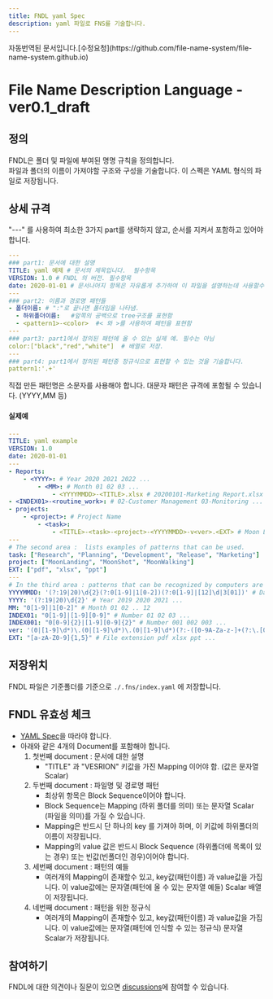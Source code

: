 ```yaml
---
title: FNDL yaml Spec
description: yaml 파일로 FNS를 기술합니다.
---
```


<Aside>자동번역된 문서입니다.[수정요청](https://github.com/file-name-system/file-name-system.github.io)</Aside>

# File Name Description Language - ver0.1_draft

## 정의
FNDL은 폴더 및 파일에 부여된 명명 규칙을 정의합니다.  
파일과 폴더의 이름이 가져야할 구조와 구성을 기술합니다. 
이 스펙은 YAML 형식의 파일로 저장됩니다. 

## 상세 규격

"---" 를 사용하여 최소한 3가지 part를 생략하지 않고, 순서를 지켜서 포함하고 있어야합니다.

```yaml
---
### part1: 문서에 대한 설명
TITLE: yaml 예제 # 문서의 제목입니다.  필수항목 
VERSION: 1.0 # FNDL 의 버전. 필수항목  
date: 2020-01-01 # 문서나머지 항목은 자유롭게 추가하여 이 파일을 설명하는데 사용할수 있습니다. 키 이름은 소문자를 사용해야 합니다.   
---
### part2: 이름과 경로명 패턴들 
- 폴더이름: # ":"로 끝나면 폴더임을 나타냄.  
  - 하위폴더이름:   #앞쪽의 공백으로 tree구조를 표현함 
  - <pattern1>-<color>  #< 와 >를 사용하여 패턴을 표현함 
--- 
### part3: part1에서 정의된 패턴에 올 수 있는 실제 예. 필수는 아님
color:["black","red","white"]  # 배열로 저장. 
--- 
### part4: part1에서 정의된 패턴중 정규식으로 표현할 수 있는 것을 기술합니다.   
pattern1:'.+'  
```
직접 만든 패턴명은 소문자를 사용해야 합니다. 대문자 패턴은 규격에 포함될 수 있습니다. (YYYY,MM 등)  

#### 실제예 
```yaml
---
TITLE: yaml example 
VERSION: 1.0 
date: 2020-01-01 
---
- Reports:
    - <YYYY>: # Year 2020 2021 2022 ...
        - <MM>: # Month 01 02 03 ...
            - <YYYYMMDD>-<TITLE>.xlsx # 20200101-Marketing Report.xlsx
- <INDEX01>-<routine_work>: # 02-Customer Management 03-Monitoring ...
- projects:
    - <project>: # Project Name
        - <task>:
            - <TITLE>-<task>-<project>-<YYYYMMDD>-v<ver>.<EXT> # Moon Landing Project Proposal-Planning-Moon Landing-20200101-v1.0.ppt
---
# The second area :  lists examples of patterns that can be used.
task: ["Research", "Planning", "Development", "Release", "Marketing"]
project: ["MoonLanding", "MoonShot", "MoonWalking"]
EXT: ["pdf", "xlsx", "ppt"]
---
# In the third area : patterns that can be recognized by computers are described using regular expressions.
YYYYMMDD: '(?:19|20)\d{2}(?:0[1-9]|1[0-2])(?:0[1-9]|[12]\d|3[01])' # Date (Year-Month-Day)
YYYY: '(?:19|20)\d{2}' # Year 2019 2020 2021 ...
MM: "0[1-9]|1[0-2]" # Month 01 02 .. 12
INDEX01: "0[1-9]|[1-9][0-9]" # Number 01 02 03 ...
INDEX001: "0[0-9]{2}|[1-9][0-9]{2}" # Number 001 002 003 ...
ver: '(0|[1-9]\d*)\.(0|[1-9]\d*)\.(0|[1-9]\d*)(?:-([0-9A-Za-z-]+(?:\.[0-9A-Za-z-]+)*))?(?:\+([0-9A-Za-z-]+(?:\.[0-9A-Za-z-]+)*))?' # Version 1.0.0 Reference: https://github.com/nils-tekampe/semverdoc/blob/master/semverdoc.md
EXT: "[a-zA-Z0-9]{1,5}" # File extension pdf xlsx ppt ...
```

## 저장위치 
FNDL 파일은 기준폴더를 기준으로 `./.fns/index.yaml` 에 저장합니다. 


## FNDL 유효성 체크
- [YAML Spec](https://yaml.org/spec/)을 따라야 합니다.  
- 아래와 같은 4개의 Document를 포함해야 합니다.
    1. 첫번째 document : 문서에 대한 설명
        - "TITLE" 과 "VESRION" 키값을 가진  Mapping 이어야 함. (값은  문자열 Scalar)   
    2. 두번째 document : 파일명 및 경로명 패턴 
        - 최상위 항목은 Block Sequence이어야 합니다.   
        - Block Sequence는 Mapping (하위 폴더를 의미) 또는 문자열 Scalar (파일을 의미)를 가질 수 있습니다.
        - Mapping은 반드시 단 하나의 key 를 가져야 하며, 이 키값에 하위폴더의 이름이 저장됩니다.
        - Mapping의 value 값은 반드시 Block Sequence (하위폴더에 목록이 있는 경우) 또는 빈값(빈폴더인 경우)이어야 합니다.
    3. 세번째 document : 패턴의 예들 
        - 여러개의 Mapping이 존재할수 있고, key값(패턴이름) 과 value값을 가집니다. 이 value값에는 문자열(패턴에 올 수 있는 문자열 예들) Scalar 배열이 저장됩니다.
    4. 네번째 document : 패턴을 위한 정규식 
        - 여러개의 Mapping이 존재할수 있고, key값(패턴이름) 과 value값을 가집니다. 이 value값에는 문자열(패턴에 인식할 수 있는 정규식) 문자열 Scalar가 저장됩니다.

## 참여하기
FNDL에 대한 의견이나 질문이 있으면 [discussions](https://github.com/file-name-system/file-name-system.github.io/discussions)에 참여할 수 있습니다.